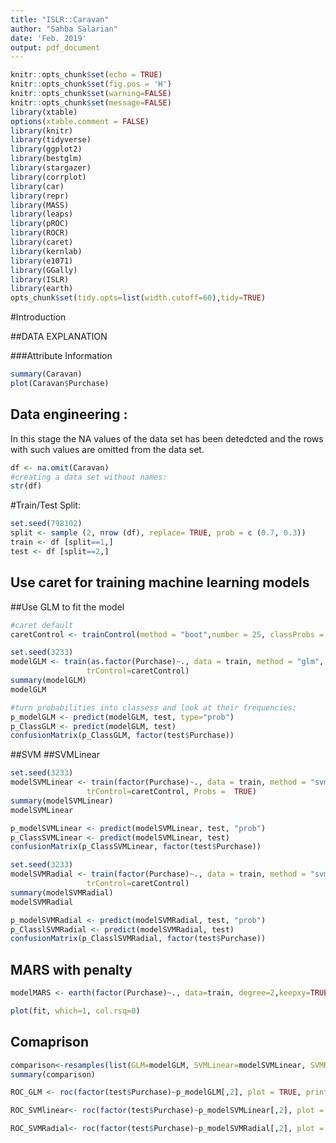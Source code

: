 ```yaml
---
title: "ISLR::Caravan"
author: "Sahba Salarian"
date: 'Feb. 2019'
output: pdf_document
---
```


```r

knitr::opts_chunk$set(echo = TRUE)
knitr::opts_chunk$set(fig.pos = 'H')
knitr::opts_chunk$set(warning=FALSE)
knitr::opts_chunk$set(message=FALSE)
library(xtable)
options(xtable.comment = FALSE)
library(knitr)
library(tidyverse)
library(ggplot2)
library(bestglm) 
library(stargazer)
library(corrplot)
library(car)
library(repr)
library(MASS)
library(leaps)
library(pROC)
library(ROCR)
library(caret)
library(kernlab)
library(e1071)
library(GGally)
library(ISLR)
library(earth)
opts_chunk$set(tidy.opts=list(width.cutoff=60),tidy=TRUE)
```

#Introduction



##DATA EXPLANATION




###Attribute Information

```r
summary(Caravan)
plot(Caravan$Purchase)
```



## Data engineering : 

In this stage the NA values of the data set has been detedcted and the rows with such values are omitted from the data set. 

```r
df <- na.omit(Caravan)
#creating a data set without names:
str(df)
```


#Train/Test Split:



```r
set.seed(798102) 
split <- sample (2, nrow (df), replace= TRUE, prob = c (0.7, 0.3))
train <- df [split==1,]
test <- df [split==2,]
```



## Use caret for training machine learning models

##Use GLM to fit the model

```r
#caret default
caretControl <- trainControl(method = "boot",number = 25, classProbs =  TRUE)
```


```r
set.seed(3233)
modelGLM <- train(as.factor(Purchase)~., data = train, method = "glm",
                 trControl=caretControl)
summary(modelGLM)
modelGLM
```


```r
#turn probabilities into classess and look at their frequencies:
p_modelGLM <- predict(modelGLM, test, type="prob")
p_ClassGLM <- predict(modelGLM, test)
confusionMatrix(p_ClassGLM, factor(test$Purchase))
```

##SVM
##SVMLinear
```r
set.seed(3233)
modelSVMLinear <- train(factor(Purchase)~., data = train, method = "svmLinear",
                 trControl=caretControl, Probs =  TRUE)
summary(modelSVMLinear)
modelSVMLinear
```


```r
p_modelSVMLinear <- predict(modelSVMLinear, test, "prob")
p_ClassSVMLinear <- predict(modelSVMLinear, test)
confusionMatrix(p_ClassSVMLinear, factor(test$Purchase))
```


```r
set.seed(3233)
modelSVMRadial <- train(factor(Purchase)~., data = train, method = "svmRadial",
                 trControl=caretControl)
summary(modelSVMRadial)
modelSVMRadial
```

```r
p_modelSVMRadial <- predict(modelSVMRadial, test, "prob")
p_ClasslSVMRadial <- predict(modelSVMRadial, test)
confusionMatrix(p_ClasslSVMRadial, factor(test$Purchase))
```


## MARS with penalty

```r
modelMARS <- earth(factor(Purchase)~., data=train, degree=2,keepxy=TRUE, ncross=3, nfold=5, penalty = -1)
```


```r
plot(fit, which=1, col.rsq=0)
```


## Comaprison

```r
comparison<-resamples(list(GLM=modelGLM, SVMLinear=modelSVMLinear, SVMRadial=modelSVMRadial))
summary(comparison)
```




```r
ROC_GLM <- roc(factor(test$Purchase)~p_modelGLM[,2], plot = TRUE, print.auc = TRUE,main="ROC for GLM")
```



```r
ROC_SVMlinear<- roc(factor(test$Purchase)~p_modelSVMLinear[,2], plot = TRUE, print.auc = TRUE, main="ROC for SVM withlinear kernel")
```


```r
ROC_SVMRadial<- roc(factor(test$Purchase)~p_modelSVMRadial[,2], plot = TRUE, print.auc = TRUE, main="ROC for SVM with radial kernel")
```
